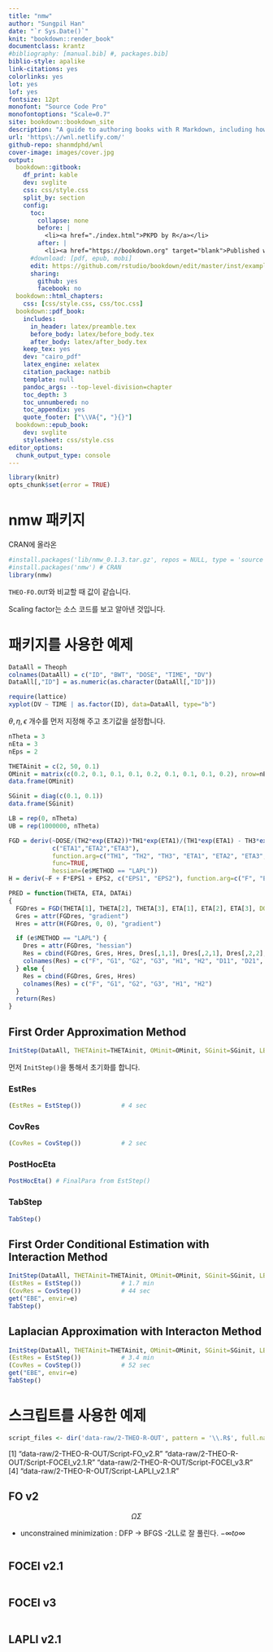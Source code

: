 ```yaml
---
title: "nmw"
author: "Sungpil Han"
date: "`r Sys.Date()`"
knit: "bookdown::render_book"
documentclass: krantz
#bibliography: [manual.bib] #, packages.bib]
biblio-style: apalike
link-citations: yes
colorlinks: yes
lot: yes
lof: yes
fontsize: 12pt
monofont: "Source Code Pro"
monofontoptions: "Scale=0.7"
site: bookdown::bookdown_site
description: "A guide to authoring books with R Markdown, including how to generate figures and tables, and insert cross-references, citations, HTML widgets, and Shiny apps in R Markdown. The book can be exported to HTML, PDF, and e-books (e.g. EPUB). The book style is customizable. You can easily write and preview the book in RStudio IDE or other editors, and host the book wherever you want (e.g. bookdown.org)."
url: 'https\://wnl.netlify.com/'
github-repo: shanmdphd/wnl
cover-image: images/cover.jpg
output:
  bookdown::gitbook:
    df_print: kable
    dev: svglite
    css: css/style.css
    split_by: section
    config:
      toc:
        collapse: none
        before: |
          <li><a href="./index.html">PKPD by R</a></li>
        after: |
          <li><a href="https://bookdown.org" target="blank">Published with bookdown</a></li>
      #download: [pdf, epub, mobi]
      edit: https://github.com/rstudio/bookdown/edit/master/inst/examples/%s
      sharing:
        github: yes
        facebook: no
  bookdown::html_chapters:
    css: [css/style.css, css/toc.css]
  bookdown::pdf_book:
    includes:
      in_header: latex/preamble.tex
      before_body: latex/before_body.tex
      after_body: latex/after_body.tex
    keep_tex: yes
    dev: "cairo_pdf"
    latex_engine: xelatex
    citation_package: natbib
    template: null
    pandoc_args: --top-level-division=chapter
    toc_depth: 3
    toc_unnumbered: no
    toc_appendix: yes
    quote_footer: ["\\VA{", "}{}"]
  bookdown::epub_book:
    dev: svglite
    stylesheet: css/style.css
editor_options: 
  chunk_output_type: console
---
```


```r
library(knitr)
opts_chunk$set(error = TRUE)
```

# nmw 패키지

CRAN에 올라온 

```r
#install.packages('lib/nmw_0.1.3.tar.gz', repos = NULL, type = 'source') # local
#install.packages('nmw') # CRAN
library(nmw)
```

`THEO-FO.OUT`와 비교할 때 값이 같습니다.

Scaling factor는 소스 코드를 보고 알아낸 것입니다.

# 패키지를 사용한 예제 {#examples}

<!--```{r, code = readLines('lib/nmw/inst/doc/nmw-vignette.R'), cache = TRUE}
```-->

```r
DataAll = Theoph
colnames(DataAll) = c("ID", "BWT", "DOSE", "TIME", "DV")
DataAll[,"ID"] = as.numeric(as.character(DataAll[,"ID"]))

require(lattice)
xyplot(DV ~ TIME | as.factor(ID), data=DataAll, type="b")
```

$\theta, \eta, \epsilon$ 개수를 먼저 지정해 주고 초기값을 설정합니다.

```r
nTheta = 3
nEta = 3
nEps = 2

THETAinit = c(2, 50, 0.1)
OMinit = matrix(c(0.2, 0.1, 0.1, 0.1, 0.2, 0.1, 0.1, 0.1, 0.2), nrow=nEta, ncol=nEta)
data.frame(OMinit)

SGinit = diag(c(0.1, 0.1))
data.frame(SGinit)
```

```r
LB = rep(0, nTheta)
UB = rep(1000000, nTheta)

FGD = deriv(~DOSE/(TH2*exp(ETA2))*TH1*exp(ETA1)/(TH1*exp(ETA1) - TH3*exp(ETA3))*(exp(-TH3*exp(ETA3)*TIME)-exp(-TH1*exp(ETA1)*TIME)),
            c("ETA1","ETA2","ETA3"),
            function.arg=c("TH1", "TH2", "TH3", "ETA1", "ETA2", "ETA3", "DOSE", "TIME"),
            func=TRUE,
            hessian=(e$METHOD == "LAPL"))
H = deriv(~F + F*EPS1 + EPS2, c("EPS1", "EPS2"), function.arg=c("F", "EPS1", "EPS2"), func=TRUE)

PRED = function(THETA, ETA, DATAi)
{
  FGDres = FGD(THETA[1], THETA[2], THETA[3], ETA[1], ETA[2], ETA[3], DOSE=320, DATAi[,"TIME"])
  Gres = attr(FGDres, "gradient")
  Hres = attr(H(FGDres, 0, 0), "gradient")

  if (e$METHOD == "LAPL") {
    Dres = attr(FGDres, "hessian")
    Res = cbind(FGDres, Gres, Hres, Dres[,1,1], Dres[,2,1], Dres[,2,2], Dres[,3,])
    colnames(Res) = c("F", "G1", "G2", "G3", "H1", "H2", "D11", "D21", "D22", "D31", "D32", "D33")
  } else {
    Res = cbind(FGDres, Gres, Hres)
    colnames(Res) = c("F", "G1", "G2", "G3", "H1", "H2")
  }
  return(Res)
}
```

## First Order Approximation Method

```r
InitStep(DataAll, THETAinit=THETAinit, OMinit=OMinit, SGinit=SGinit, LB=LB, UB=UB, Pred=PRED, METHOD="ZERO")
```

먼저 `InitStep()`을 통해서 초기화를 합니다.

### EstRes

```r
(EstRes = EstStep())           # 4 sec
```

### CovRes

```r
(CovRes = CovStep())           # 2 sec
```

### PostHocEta

```r
PostHocEta() # FinalPara from EstStep()
```

### TabStep

```r
TabStep()
```

## First Order Conditional Estimation with Interaction Method

```r
InitStep(DataAll, THETAinit=THETAinit, OMinit=OMinit, SGinit=SGinit, LB=LB, UB=UB, Pred=PRED, METHOD="COND")
(EstRes = EstStep())           # 1.7 min
(CovRes = CovStep())           # 44 sec
get("EBE", envir=e)
TabStep()
```

## Laplacian Approximation with Interacton Method

```r
InitStep(DataAll, THETAinit=THETAinit, OMinit=OMinit, SGinit=SGinit, LB=LB, UB=UB, Pred=PRED, METHOD="LAPL")
(EstRes = EstStep())           # 3.4 min
(CovRes = CovStep())           # 52 sec
get("EBE", envir=e)
TabStep()
```


# 스크립트를 사용한 예제

```r
script_files <- dir('data-raw/2-THEO-R-OUT', pattern = '\\.R$', full.names = TRUE)
```

[1] "data-raw/2-THEO-R-OUT/Script-FO_v2.R"      "data-raw/2-THEO-R-OUT/Script-FOCEI_v2.1.R" "data-raw/2-THEO-R-OUT/Script-FOCEI_v3.R"  
[4] "data-raw/2-THEO-R-OUT/Script-LAPLI_v2.1.R"

## FO v2

$$
\Omega
\Sigma
$$

- unconstrained minimization : DFP -> BFGS -2LL로 잘 풀린다. $-\infty to \infty$

```r
```

## FOCEI v2.1

```r
```

## FOCEI v3

```r
```

## LAPLI v2.1

```r
```
